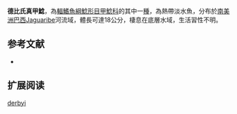 {{Speciesbox
| name = 德比氏真甲鯰
| image = 
| image_width = 250px
| image_caption = 
| status = NE
| status_system = IUCN3.1
| genus = Loricariichthys
| species = derbyi
| authority = [[Fowler|Fowler]], 1915
| synonyms = 
}}

'''德比氏真甲鯰'''，為[[輻鰭魚綱|輻鰭魚綱]][[鯰形目|鯰形目]][[甲鯰科|甲鯰科]]的其中一[[種|種]]，為熱帶淡水魚，分布於[[南美洲|南美洲]][[巴西|巴西]]Jaguaribe河流域，體長可達18公分，棲息在底層水域，生活習性不明。
==参考文献==
*{{FishBase_species|genus=Loricariichthys|species=derbyi |year=2014|month=11}}

== 扩展阅读 ==
{{refbegin}}
{{wikispecies-inline|Loricariichthys derbyi |德比氏真甲鯰}}
{{refend}}
{{Taxonbar|from=Q6413947}}

[[Category:真甲鯰屬|derbyi]]